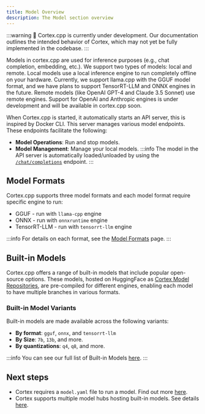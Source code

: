 ```yaml
---
title: Model Overview
description: The Model section overview
---
```


:::warning
🚧 Cortex.cpp is currently under development. Our documentation outlines the intended behavior of Cortex, which may not yet be fully implemented in the codebase.
:::

Models in cortex.cpp are used for inference purposes (e.g., chat completion, embedding, etc.). We support two types of models: local and remote.
Local models use a local inference engine to run completely offline on your hardware. Currently, we support llama.cpp with the GGUF model format, and we have plans to support TensorRT-LLM and ONNX engines in the future.
Remote models (like OpenAI GPT-4 and Claude 3.5 Sonnet) use remote engines. Support for OpenAI and Anthropic engines is under development and will be available in cortex.cpp soon.

When Cortex.cpp is started, it automatically starts an API server, this is inspired by Docker CLI. This server manages various model endpoints. These endpoints facilitate the following:
- **Model Operations**: Run and stop models.
- **Model Management**: Manage your local models.
:::info
The model in the API server is automatically loaded/unloaded by using the [`/chat/completions`](/api-reference#tag/inference/post/v1/chat/completions) endpoint.
:::
## Model Formats
Cortex.cpp supports three model formats and each model format require specific engine to run:
- GGUF - run with `llama-cpp` engine
- ONNX - run with `onnxruntime` engine
- TensorRT-LLM - run with `tensorrt-llm` engine

:::info
For details on each format, see the [Model Formats](/docs/capabilities/models/model-yaml#model-formats) page.
:::

## Built-in Models 
Cortex.cpp offers a range of built-in models that include popular open-source options. These models, hosted on HuggingFace as [Cortex Model Repositories](/docs/hub/cortex-hub), are pre-compiled for different engines, enabling each model to have multiple branches in various formats.

### Built-in Model Variants
Built-in models are made available across the following variants: 

- **By format**: `gguf`, `onnx`, and `tensorrt-llm`
- **By Size**: `7b`, `13b`, and more.
- **By quantizations**: `q4`, `q8`, and more.

:::info
You can see our full list of Built-in Models [here](/models). 
:::

## Next steps
- Cortex requires a `model.yaml` file to run a model. Find out more [here](/docs/capabilities/models/model-yaml).
- Cortex supports multiple model hubs hosting built-in models. See details [here](/docs/model-sources).